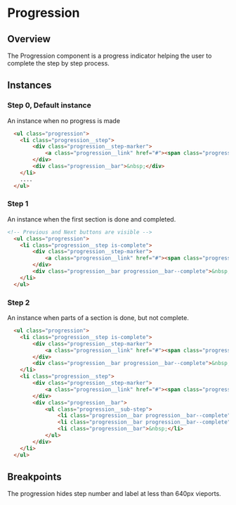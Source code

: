 
# Progression

## Overview

The Progression component is a progress indicator helping the user to complete the step by step process.

## Instances

### Step 0, Default instance

An instance when no progress is made

<Preview withToolbar>
  <Story height="350px" id="components-progression--progression" />
</Preview>

```html
  <ul class="progression">
    <li class="progression__step">
        <div class="progression__step-marker">
            <a class="progression__link" href="#"><span class="progression__step-number">1</span> <span class="progression__step-label">Section 1</span></a>
        </div>
        <div class="progression__bar">&nbsp;</div>
    </li>
    ....
  </ul>
```

### Step 1

An instance when the first section is done and completed.

<Preview withToolbar>
  <Story height="350px" id="components-progression--progression-step-1" />
</Preview>

```html
<!-- Previous and Next buttons are visible -->  
  <ul class="progression">
    <li class="progression__step is-complete">
        <div class="progression__step-marker">
            <a class="progression__link" href="#"><span class="progression__step-number">1</span> <span class="progression__step-label">Section 1</span></a>
        </div>
        <div class="progression__bar progression__bar--complete">&nbsp;</div>
    </li>
  </ul>
```

### Step 2

An instance when parts of a section is done, but not complete.

<Preview withToolbar>
  <Story height="350px" id="components-progression--progression-step-2" />
</Preview>

```html
  <ul class="progression">
    <li class="progression__step is-complete">
        <div class="progression__step-marker">
            <a class="progression__link" href="#"><span class="progression__step-number">1</span> <span class="progression__step-label">Section 1</span></a>
        </div>
        <div class="progression__bar progression__bar--complete">&nbsp;</div>
    </li>
    <li class="progression__step">
        <div class="progression__step-marker">
            <a class="progression__link" href="#"><span class="progression__step-number">2</span> <span class="progression__step-label">Section 2</span></a>
        </div>
        <div class="progression__bar">
            <ul class="progression__sub-step">
                <li class="progression__bar progression__bar--complete">&nbsp;</li>
                <li class="progression__bar progression__bar--complete">&nbsp;</li>
                <li class="progression__bar">&nbsp;</li>
            </ul>
        </div>
    </li>
  </ul>
```

## Breakpoints

The progression hides step number and label at less than 640px vieports.